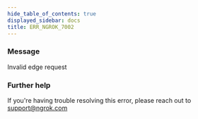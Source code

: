 ```yaml
---
hide_table_of_contents: true
displayed_sidebar: docs
title: ERR_NGROK_7002
---
```


### Message

Invalid edge request

### Further help

If you're having trouble resolving this error, please reach out to [support@ngrok.com](mailto:support@ngrok.com?subject=Help%20with%20ERR_NGROK_7002)
